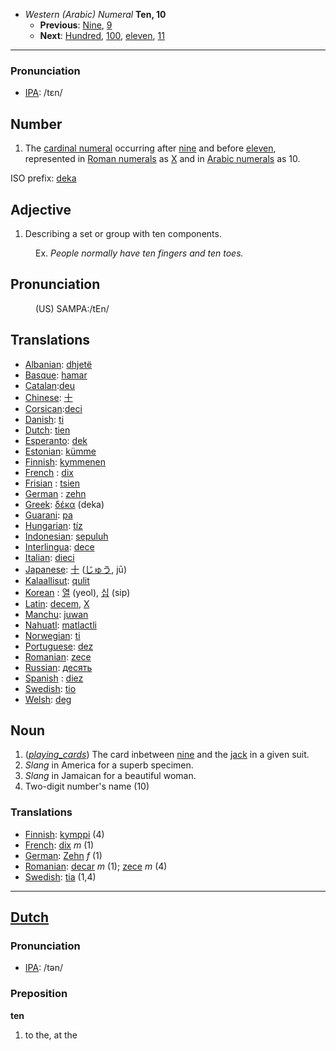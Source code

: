 *''Western (Arabic) Numeral'' '''Ten, 10'''
**'''Previous''': [[Nine]], [[9]]
**'''Next''': [[Hundred]], [[100]], [[eleven]], [[eleven|11]]

----
=== Pronunciation ===
*[[w:IPA|IPA]]: /tɛn/


==Number==
# The [[cardinal numeral]] occurring after [[nine]] and before [[eleven]], represented in [[Roman numerals]] as [[X]] and in [[Arabic numerals]] as 10.
ISO prefix: [[deka]]

==Adjective==
# Describing a set or group with ten components. 
:Ex. ''People normally have ten fingers and ten toes.''

==Pronunciation==
:(US) SAMPA:/tEn/

==Translations==
*[[Albanian]]: [[dhjetë]]
*[[Basque]]: [[hamar]]
*[[Catalan]]:[[deu]]
*[[Chinese]]: [[十]]
*[[Corsican]]:[[deci]]
*[[Danish]]: [[ti]]
*[[Dutch]]: [[tien]]
*[[Esperanto]]: [[dek]]
*[[Estonian]]: [[kümme]]
*[[Finnish]]: [[kymmenen]]
*[[French]] : [[dix]]
*[[Frisian]] : [[tsien]]
*[[German]] : [[zehn]]
*[[Greek]]: [[δέκα]] (deka)
*[[Guarani]]: [[pa]]
*[[Hungarian]]: [[tíz]]
*[[Indonesian]]: [[sepuluh]]
*[[Interlingua]]: [[dece]]
*[[Italian]]: [[dieci]]
*[[Japanese]]: [[十]] ([[じゅう]], jū)
*[[Kalaallisut]]: [[qulit]]
*[[Korean]] : [[열]] (yeol), [[십]] (sip)
*[[Latin]]: [[decem]], [[X]]
*[[Manchu]]: [[juwan]]
*[[Nahuatl]]: [[matlactli]]
*[[Norwegian]]: [[ti]]
*[[Portuguese]]: [[dez]]
*[[Romanian]]: [[zece]]
*[[Russian]]: [[десять]]
*[[Spanish]] : [[diez]]
*[[Swedish]]: [[tio]]
*[[Welsh]]: [[deg]]

==Noun==

# (<i>[[playing_cards]]</i>) The card inbetween [[nine]] and the [[jack]] in a given suit.
# ''Slang'' in America for a superb specimen.
# ''Slang'' in Jamaican for a beautiful woman. 
# Two-digit number's name (10)

=== Translations ===
*[[Finnish]]: [[kymppi]] (4)
*[[French]]: [[dix]] ''m'' (1)
*[[German]]: [[Zehn]] ''f'' (1)
*[[Romanian]]: [[decar]] ''m'' (1); [[zece]] ''m'' (4)
*[[Swedish]]: [[tia]] (1,4)
----

==[[Dutch]]==

=== Pronunciation ===
*[[w:IPA|IPA]]: /tən/

===Preposition===
'''ten'''

# to the, at the